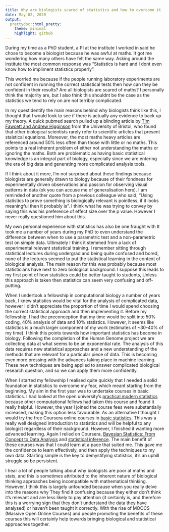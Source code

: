 ```yaml
---
title: Why are biologists scared of statistics and how to overcome it
date: May 02, 2020
output: 
  prettydoc::html_pretty:
    theme: minimal
    highlight: github
---
```


\textcolor{red}{STATISTICS! A word dreaded by biologists throughout the world.}

During my time as a PhD student, a PI at the institute I worked in said he chose to become a biologist because he was awful at maths. It got me wondering how many others have felt the same way. Asking around the institute the most common response was "Statistics is hard and I dont even know how to impliment statistics properly". 

This worried me because if the people running laboratory experiments are not confident in running the correct statistical tests then how can they be confident in their results? Are all biologists are scared of maths? I personally think the majority are, but I also think this shouldnt be the case as the statistics we tend to rely on are not terribly complicated. 

In my questidentify the main reasons behind why biologists think like this, I thought that I would look to see if there is actually any evidence to back up my theory. A quick pubmed search pulled up a blinding article by <a href="http://www.pnas.org/content/109/29/11735.abstract">Tim Fawcett and Andrew Higginson</a>  from the University of Bristol, who found that other biological scientists rarely refer to scientific articles that present staistical equations. Moreover, the most maths heavy articles are referenced around 50% less often than those with little or no maths. This points to a real inherent problem of either not understanding the maths or ignoring the maths. Both are problematic as having basic statistical knowledge is an integral part of biology, especially since we are entering the era of big data and generating more complicated analysis tools.

If I think about it more, I’m not surprised about these findings because biologists are generally drawn to biology because of their fondness for experimentally driven observations and passion for observing visual patterns in data (ok you can accuse me of generalisation here). I am reminded of another quote from a previous colleague who said, “Using statistics to prove something is biologically relevant is pointless, if it looks meaningful then it probably is”. I think what he was trying to convey by saying this was his preference of effect size over the p value. However I never really questioned him about this. 

My own personal experience with statistics has also be one fraught with \textcolor{red}{pain and anguish.} It took me a number of years during my PhD to even understand the difference between when to use a parametric test and a non-parametric test on simple data. Ultimately I think it stemmed from a lack of experimental relevant statistical training. I remember sitting through statistical lectures during undergrad and being quite confused and bored, none of the lectures seemed to put the statistical learning in the context of biological analysis. The main reason for this was probably because most statisticians have next to zero biological background. I suppose this leads to my first point of how statistics could be better taught to students, \textcolor{red}{frame each statistical approach in a biological context.} Unless this approach is taken then statistics can seem very confusing and off-putting.

When I undertook a fellowship in computational biology a number of years back, I knew statistics would be vital for the analysis of complicated data, however I didn’t appreciate the proportion of time I would spend choosing the correct statistical approach and then implementing it. Before my fellowship, I had the preconception that my time would be split into 50% coding, 40% analysis of data and 10% statistics. However, it seems like statistics is a much larger component of my work (estimates of ~30-40% of my time). I think this points towards how important statistics has become in biology. Following the completion of the Human Genome project we are collecting data at what seems to be an exponential rate. The analysis of this data requires new statistical approaches and a new understanding of the methods that are relevant for a particular piece of data. This is becoming even more pressing with the advances taking place in machine learning. These new techniques are being applied to answer complicated biological research question, and \textcolor{red}{to stay ahead in biology we need to understand these new statistical tools.} so we can apply them more confidently. 

When I started my fellowship I realised quite quickly that I needed a solid foundation in statistics to overcome my fear, which meant starting from the beginning. My aim in the first year was to undertake courses in basic statistics. I had looked at the open university’s <a href="http://www.open.ac.uk/courses/modules/m249">practical modern statistics</a> because other computational fellows had taken this course and found it really helpful. However, the year I joined the course fees were substantially increased, making this option less favourable. As an alternative I thought I would try the free Coursera online courses in <a href="https://www.coursera.org/learn/basic-statistics/home/welcome">basic statistics</a>. This was a really well designed introduction to statistics and will be helpful to any biologist regardless of their nackground. However, I finished it wanting more advanced learning. Again I relied on Coursera,  <a href="https://www.coursera.org/learn/bayesian-statistics/home/welcome">Bayesian Statistics: From Concept to Data Analysis</a> and <a href="https://www.coursera.org/learn/statistical-inference">statistical inference</a>. The main benefit of these courses was that I could learn at a pace that suited me. This gave me the confidence to learn effectively, and then apply the techniques to my own data. Starting simple is the key to demystifying statistics, it’s an uphill struggle so be persistent.

I hear a lot of people talking about why biologists are poor at maths and stats, and this is sometimes attributed to the inherent nature of biological thinking approaches being incompatible with mathematical thinking. However, I think this is largely unfounded because when you really delve into the reasons why \textcolor{red}{biologists dislike stats, it's most often because they find it confusing.} They find it confusing because they either don’t think it’s relevant and are less likely to pay attention (it certainly is, and therefore this is a worrying sign that they don’t understand the data they have analysed) or haven’t been taught it correctly. With the rise of MOOCS (Massive Open Online Courses) and people promoting the benefits of these courses this will certainly help towards bringing biological and statistical approaches together.